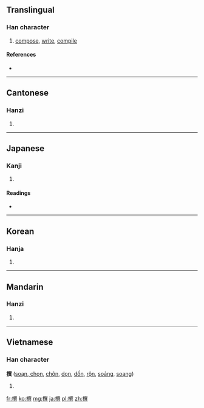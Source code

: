 ==Translingual==

===Han character===
{{Han char|rn=64|rad=手|as=12|sn=15|four=5708<sub>1</sub>|canj=手口山金 (QRUC)}}

# [[compose]], [[write]], [[compile]]

====References====
* {{Han ref|kx=0456.230|dkj=12753|dj=0805.160|hdz=31964.030|uh=64B0|ud=25776|bh=BCB6|bd=48310}}

----

==Cantonese==

===Hanzi===
{{yue-hanzi|jyut=|y=jaan6}}

# {{defn|Cantonese|sort=手12}}

----

==Japanese==

===Kanji===
{{ja-kanji|grade=|rs=手12}}

# {{defn|Japanese|sort=手12}}

====Readings====
* {{ja-readings|on=[[さん]] (san), [[せん]] (sen)|kun=[[えらぶ]] (erabu)}}

----

==Korean==

===Hanja===
{{ko-hanja|hangeul=[[찬]], [[천]]|eumhun=|rv=chan, cheon|mr=ch'an, ch'ŏn|y=chan, chen}}

# {{defn|Korean|sort=手12}}

----

==Mandarin==

===Hanzi===
{{cmn-hanzi|pin=[[zhuàn]] ([[zhuan4]])|wg=chuan<sup>4</sup>}}

# {{defn|Mandarin|sort=手12}}

----

==Vietnamese==

===Han character===
'''撰''' ([[soạn, chọn]], [[chộn]], [[dọn]], [[dốn]], [[rộn]], [[soảng]], [[soạng]])

# {{defn|Vietnamese}}

[[fr:撰]]
[[ko:撰]]
[[mg:撰]]
[[ja:撰]]
[[pl:撰]]
[[zh:撰]]